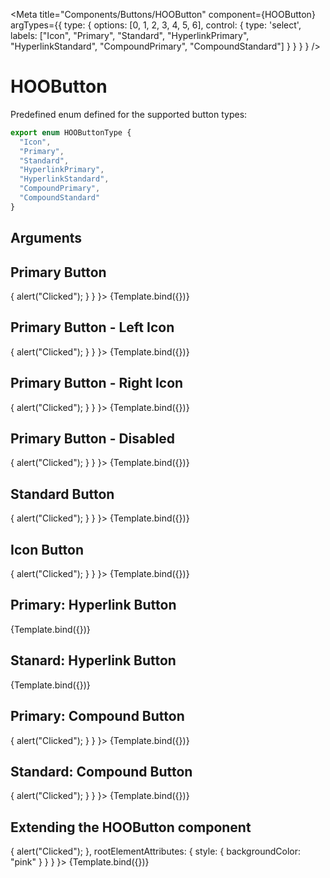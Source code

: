 
<Meta 
  title="Components/Buttons/HOOButton" 
  component={HOOButton}
  argTypes={{
    type: { 
        options: [0, 1, 2, 3, 4, 5, 6], 
        control: { 
          type: 'select', 
          labels: ["Icon",  "Primary",  "Standard",  "HyperlinkPrimary",  "HyperlinkStandard",  "CompoundPrimary",  "CompoundStandard"]
        }
      }
    }
  }
/>

# HOOButton

Predefined enum defined for the supported button types:
```ts
export enum HOOButtonType {
  "Icon",
  "Primary",
  "Standard",
  "HyperlinkPrimary",
  "HyperlinkStandard",
  "CompoundPrimary",
  "CompoundStandard"
}
```

## Arguments

<ArgTypes of={HOOButton} />


## Primary Button
<Canvas>
  <Story
    name="Primary"
    args={
      { type: HOOButtonType.Primary, label: 'Button', onClick: () => { alert("Clicked"); } }
    }>
    {Template.bind({})}
  </Story>
</Canvas>

## Primary Button - Left Icon
<Canvas>
  <Story
    name="Primary: Left Icon"
    args={
      { type: HOOButtonType.Primary, label: 'Button', iconName: "hoo-icon-arrow-left", onClick: () => { alert("Clicked"); } }
    }>
    {Template.bind({})}
  </Story>
</Canvas> 

## Primary Button - Right Icon
<Canvas>
  <Story
    name="Primary: Right Icon"
    args={
      { type: HOOButtonType.Primary, label: 'Button', iconRight: "hoo-icon-arrow-right", onClick: () => { alert("Clicked"); } }
    }>
    {Template.bind({})}
  </Story>
</Canvas>

## Primary Button - Disabled
<Canvas>
  <Story
    name="Primary: Disabled"
    args={
      { type: HOOButtonType.Primary, disabled: true, label: 'Button', onClick: () => { alert("Clicked"); } }
    }>
    {Template.bind({})}
  </Story>
</Canvas>

## Standard Button
<Canvas>
  <Story
    name="Standard"
    args={
      { type: HOOButtonType.Standard, label: 'Button', onClick: () => { alert("Clicked"); } }
    }>
    {Template.bind({})}
  </Story>
</Canvas>

## Icon Button
<Canvas>
  <Story
    name="Icon"
    args={
      { type: HOOButtonType.Icon, iconName: "hoo-icon-close", onClick: () => { alert("Clicked"); } }
    }>
    {Template.bind({})}
  </Story>
</Canvas>

## Primary: Hyperlink Button
<Canvas>
  <Story
    name="Primary: Hyperlink"
    args={
      { type: HOOButtonType.HyperlinkPrimary, label: 'Button', href: "https://google.com" }
    }>
    {Template.bind({})}
  </Story>
</Canvas>

## Stanard: Hyperlink Button
<Canvas>
  <Story
    name="Standard: Hyperlink"
    args={
      { type: HOOButtonType.HyperlinkStandard, label: 'Button', href: "https://google.com" }
    }>
    {Template.bind({})}
  </Story>
</Canvas>

## Primary: Compound Button
<Canvas>
  <Story
    name="Primary: Compound"
    args={
      { type: HOOButtonType.CompoundPrimary, label: 'Button', description: "Compound button description", onClick: () => { alert("Clicked"); } }
    }>
    {Template.bind({})}
  </Story>
</Canvas>

## Standard: Compound Button
<Canvas>
  <Story
    name="Standard: Compound"
    args={
      { type: HOOButtonType.CompoundStandard, label: 'Button', description: "Compound button description", onClick: () => { alert("Clicked"); } }
    }>
    {Template.bind({})}
  </Story>
</Canvas>

## Extending the HOOButton component
<Canvas>
  <Story
    name="Extending"
    args={
      { type: HOOButtonType.Standard, label: 'Button', onClick: () => { alert("Clicked"); }, rootElementAttributes: { style: { backgroundColor: "pink" } } }
    }>
    {Template.bind({})}
  </Story>
</Canvas>

